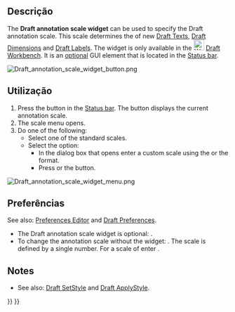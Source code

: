 <languages/>

<div class="mw-translate-fuzzy">
{{Docnav
|
|
|[[Draft_Workbench/pt-br|Draft]]
|IconL=
|IconR=
|IconC=Workbench_Draft.svg
}}
</div>

{{TOCright}}

<span id="Description"></span>
==Descrição==

The '''Draft annotation scale widget''' can be used to specify the Draft annotation scale. This scale determines the  {{PropertyView|Scale Multiplier}} of new [[Draft_Text|Draft Texts]], [[Draft_Dimension|Draft Dimensions]] and [[Draft_Label|Draft Labels]]. The widget is only available in the [[Image:Workbench_Draft.svg|24px]] [[Draft_Workbench|Draft Workbench]]. It is an [[#Preferences|optional]] GUI element that is located in the [[Status_bar|Status bar]].

[[Image:Draft_annotation_scale_widget_button.png]]
{{Caption|The Draft annotation scale widget}}

<span id="Usage"></span>
==Utilização==

# Press the {{Button|x:x}} button in the [[Status_bar|Status bar]]. The button displays the current annotation scale.
# The scale menu opens.
# Do one of the following:
#* Select one of the standard scales.
#* Select the {{MenuCommand|custom}} option:
#** In the dialog box that opens enter a custom scale using the {{Value|x:x}} or the {{Value|x<nowiki>=</nowiki>x}} format.
#** Press {{KEY|Enter}} or the {{Button|OK}} button.

[[Image:Draft_annotation_scale_widget_menu.png]]
{{Caption|The menu of the widget}}

<span id="Preferences"></span>
==Preferências==

See also: [[Preferences_Editor|Preferences Editor]] and [[Draft_Preferences|Draft Preferences]].

* The Draft annotation scale widget is optional: {{MenuCommand|Edit → Preferences... → Draft → Interface → Show the Annotation scale widget in the Draft Workbench}}.
* To change the annotation scale without the widget: {{MenuCommand|Tools → Edit parameters... → BaseApp → Preferences → Mod → Draft → DraftAnnotationScale}}. The scale is defined by a single number. For a scale of {{Value|1:50}} enter {{Value|0.02}}.

==Notes==

* See also: [[Draft_SetStyle|Draft SetStyle]] and [[Draft_ApplyStyle|Draft ApplyStyle]].


<div class="mw-translate-fuzzy">
{{Docnav
|
|
|[[Draft_Workbench/pt-br|Draft]]
|IconL=
|IconR=
|IconC=Workbench_Draft.svg
}}
</div>

{{Draft Tools navi{{#translation:}}}}
{{Userdocnavi{{#translation:}}}}